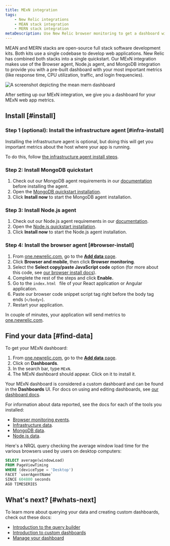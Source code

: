 ```yaml
---
title: MExN integration
tags:
    - New Relic integrations
    - MEAN stack integration
    - MERN stack integration
metaDescription: Use New Relic browser monitoring to get a dashboard with metrics from your MExN stack.
---
```




MEAN and MERN stacks are open-source full stack software development kits. Both kits use a single codebase to develop web applications. New Relic has combined both stacks into a single quickstart. Our MExN integration makes use of the Browser agent, Node.js agent, and MongoDB integration to provide you with a pre-built dashboard with your most important metrics (like response time, CPU utilization, traffic, and login frequencies).

<img
  title="Mean Mern dashboard"
  alt="A screenshot depicting the mean mern dashboard"
  src={infrastructureMeanMernIntegrationDashboard}
/>

<figcaption>
After setting up our MExN integration, we give you a dashboard for your MExN web app metrics. 
</figcaption>

## Install [#install]

### Step 1 (optional): Install the infrastructure agent [#infra-install]

Installing the infrastructure agent is optional, but doing this will get you important metrics about the host where your app is running. 

To do this, follow [the infrastructure agent install steps](/docs/infrastructure/install-infrastructure-agent/get-started/install-infrastructure-agent).

### Step 2: Install MongoDB quickstart

1. Check out our MongoDB agent requirements in our [documentation](/docs/infrastructure/host-integrations/host-integrations-list/mongodb-monitoring-integration/)  before installing the agent.
2. Open the [MongoDB quickstart installation](https://newrelic.com/instant-observability/mongodb). 
3. Click  **Install now** to start the MongoDB agent installation.

### Step 3: Install Node.js agent

1. Check out our Node.js agent requirements in our [documentation](/docs/apm/agents/nodejs-agent/getting-started/compatibility-requirements-nodejs-agent/).
2. Open the [Node.js quickstart installation](https://newrelic.com/instant-observability/node-js). 
3. Click  **Install now** to start the Node.js agent installation.

### Step 4: Install the browser agent [#browser-install] 

1. From [one.newrelic.com](https://one.newrelic.com), go to the [**Add data** page](https://one.newrelic.com/marketplace). 
2. Click **Browser and mobile**, then click **Browser monitoring**.
3. Select the **Select copy/paste JavaScript code** option (for more about this code, see [our browser install docs](/docs/browser/browser-monitoring/installation/install-browser-monitoring-agent)). 
4. Complete the rest of the steps and click **Enable.**
5. Go to the `index.html ` file of your React application or Angular application.
6.  Paste our browser code snippet script tag right before the body tag ends (`</body>`).
8. Restart your application. 

In couple of minutes, your application will send metrics to [one.newrelic.com](https://one.newrelic.com).

## Find your data [#find-data]

To get your MExN dashboard: 

1. From [one.newrelic.com](https://one.newrelic.com), go to the [**Add data** page](https://one.newrelic.com/marketplace). 
2. Click on **Dashboards**.
3. In the search bar, type `MExN`. 
4. The MExN dashboard should appear. Click on it to install it.

Your MExN dashboard is considered a custom dashboard and can be found in the **Dashboards** UI. For docs on using and editing dashboards, see [our dashboard docs](/docs/query-your-data/explore-query-data/dashboards/introduction-dashboards).

For information about data reported, see the docs for each of the tools you installed:

* [Browser monitoring events](/docs/data-apis/understand-data/event-data/events-reported-browser-monitoring). 
*  [Infrastructure data](/docs/infrastructure/manage-your-data/data-instrumentation/default-infrastructure-monitoring-data/#infrastructure-events). 
* [MongoDB data](docs/infrastructure/host-integrations/host-integrations-list/mongodb/mongodb-monitoring-integration-new/#find-and-use/).
* [Node.js data](/docs/apm/agents/nodejs-agent/getting-started/introduction-new-relic-nodejs/).


Here's a NRQL query checking the average window load time for the various browsers used by users on desktop computers: 

```sql
SELECT average(windowLoad) 
FROM PageViewTiming 
WHERE (deviceType = 'Desktop') 
FACET `userAgentName` 
SINCE 604800 seconds 
AGO TIMESERIES
```

## What's next? [#whats-next]

To learn more about querying your data and creating custom dashboards, check out these docs: 

* [Introduction to the query builder](/docs/query-your-data/explore-query-data/query-builder/introduction-query-builder)
* [Introduction to custom dashboards](/docs/query-your-data/explore-query-data/dashboards/introduction-dashboards)
* [Manage your dashboard](/docs/query-your-data/explore-query-data/dashboards/manage-your-dashboard)

